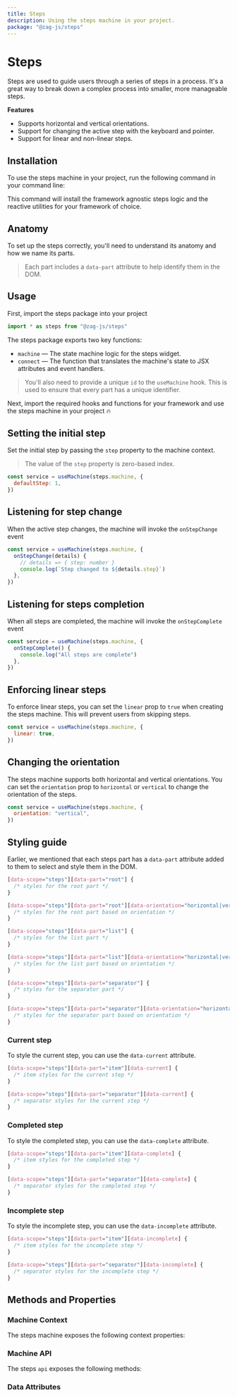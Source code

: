 ```yaml
---
title: Steps
description: Using the steps machine in your project.
package: "@zag-js/steps"
---
```


# Steps

Steps are used to guide users through a series of steps in a process. It's a
great way to break down a complex process into smaller, more manageable steps.

<Resources pkg="@zag-js/steps" />

<Showcase id="Steps" />

**Features**

- Supports horizontal and vertical orientations.
- Support for changing the active step with the keyboard and pointer.
- Support for linear and non-linear steps.

## Installation

To use the steps machine in your project, run the following command in your
command line:

<CodeSnippet id="steps/installation.mdx" />

This command will install the framework agnostic steps logic and the reactive
utilities for your framework of choice.

## Anatomy

To set up the steps correctly, you'll need to understand its anatomy and how we
name its parts.

> Each part includes a `data-part` attribute to help identify them in the DOM.

<Anatomy id="steps" />

## Usage

First, import the steps package into your project

```jsx
import * as steps from "@zag-js/steps"
```

The steps package exports two key functions:

- `machine` — The state machine logic for the steps widget.
- `connect` — The function that translates the machine's state to JSX attributes
  and event handlers.

> You'll also need to provide a unique `id` to the `useMachine` hook. This is
> used to ensure that every part has a unique identifier.

Next, import the required hooks and functions for your framework and use the
steps machine in your project 🔥

<CodeSnippet id="steps/usage.mdx" />

## Setting the initial step

Set the initial step by passing the `step` property to the machine context.

> The value of the `step` property is zero-based index.

```jsx {3}
const service = useMachine(steps.machine, {
  defaultStep: 1,
})
```

## Listening for step change

When the active step changes, the machine will invoke the `onStepChange` event

```jsx {3-5}
const service = useMachine(steps.machine, {
  onStepChange(details) {
    // details => { step: number }
    console.log(`Step changed to ${details.step}`)
  },
})
```

## Listening for steps completion

When all steps are completed, the machine will invoke the `onStepComplete` event

```jsx {3-5}
const service = useMachine(steps.machine, {
  onStepComplete() {
    console.log("All steps are complete")
  },
})
```

## Enforcing linear steps

To enforce linear steps, you can set the `linear` prop to `true` when creating
the steps machine. This will prevent users from skipping steps.

```jsx {3}
const service = useMachine(steps.machine, {
  linear: true,
})
```

## Changing the orientation

The steps machine supports both horizontal and vertical orientations. You can
set the `orientation` prop to `horizontal` or `vertical` to change the
orientation of the steps.

```jsx {3}
const service = useMachine(steps.machine, {
  orientation: "vertical",
})
```

## Styling guide

Earlier, we mentioned that each steps part has a `data-part` attribute added to
them to select and style them in the DOM.

```css
[data-scope="steps"][data-part="root"] {
  /* styles for the root part */
}

[data-scope="steps"][data-part="root"][data-orientation="horizontal|vertical"] {
  /* styles for the root part based on orientation */
}

[data-scope="steps"][data-part="list"] {
  /* styles for the list part */
}

[data-scope="steps"][data-part="list"][data-orientation="horizontal|vertical"] {
  /* styles for the list part based on orientation */
}

[data-scope="steps"][data-part="separator"] {
  /* styles for the separator part */
}

[data-scope="steps"][data-part="separator"][data-orientation="horizontal|vertical"] {
  /* styles for the separator part based on orientation */
}
```

### Current step

To style the current step, you can use the `data-current` attribute.

```css
[data-scope="steps"][data-part="item"][data-current] {
  /* item styles for the current step */
}

[data-scope="steps"][data-part="separator"][data-current] {
  /* separator styles for the current step */
}
```

### Completed step

To style the completed step, you can use the `data-complete` attribute.

```css
[data-scope="steps"][data-part="item"][data-complete] {
  /* item styles for the completed step */
}

[data-scope="steps"][data-part="separator"][data-complete] {
  /* separator styles for the completed step */
}
```

### Incomplete step

To style the incomplete step, you can use the `data-incomplete` attribute.

```css
[data-scope="steps"][data-part="item"][data-incomplete] {
  /* item styles for the incomplete step */
}

[data-scope="steps"][data-part="separator"][data-incomplete] {
  /* separator styles for the incomplete step */
}
```

## Methods and Properties

### Machine Context

The steps machine exposes the following context properties:

<ContextTable name="steps" />

### Machine API

The steps `api` exposes the following methods:

<ApiTable name="steps" />

### Data Attributes

<DataAttrTable name="steps" />
